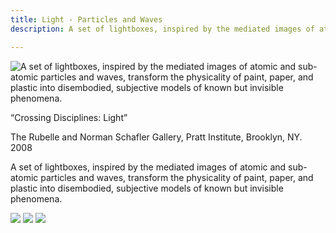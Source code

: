```yaml
---
title: Light - Particles and Waves
description: A set of lightboxes, inspired by the mediated images of atomic and sub-atomic particles and waves, transform the physicality of paint, paper, and plastic into disembodied, subjective models of known but invisible phenomena.

---
```


![A set of lightboxes, inspired by the mediated images of atomic and sub-atomic particles and waves, transform the physicality of paint, paper, and plastic into disembodied, subjective models of known but invisible phenomena.
](@assets/light-particles-and-waves/cover.jpg)

“Crossing Disciplines: Light”

The Rubelle and Norman Schafler Gallery, Pratt Institute, Brooklyn, NY. 2008

A set of lightboxes, inspired by the mediated images of atomic and sub-atomic particles and waves, transform the physicality of paint, paper, and plastic into disembodied, subjective models of known but invisible phenomena.


![](@assets/light-particles-and-waves/1.jpg)
![](@assets/light-particles-and-waves/2.jpg)
![](@assets/light-particles-and-waves/3.jpg)



